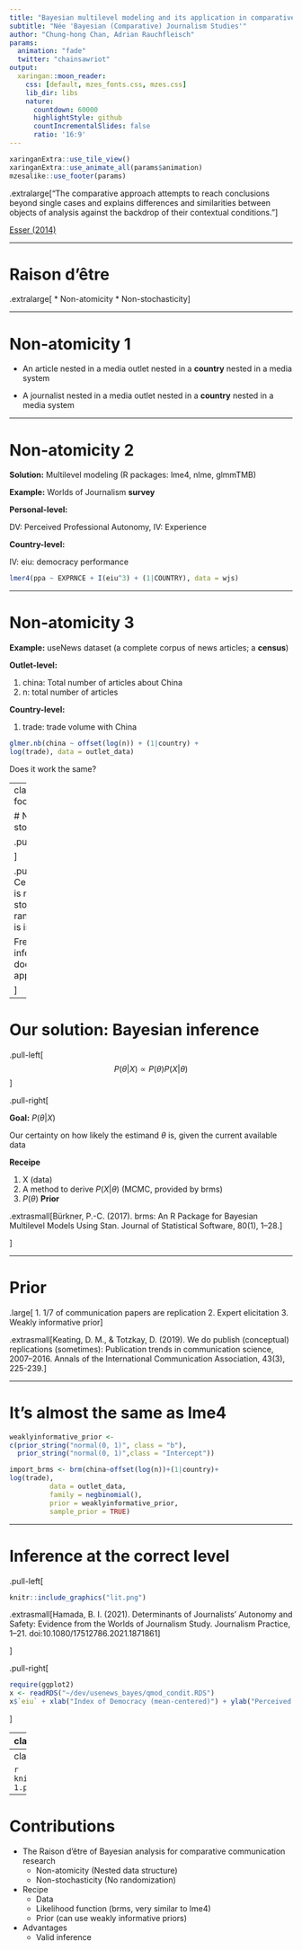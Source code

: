```yaml
---
title: "Bayesian multilevel modeling and its application in comparative communication research"
subtitle: "Née 'Bayesian (Comparative) Journalism Studies'"
author: "Chung-hong Chan, Adrian Rauchfleisch"
params:
  animation: "fade"
  twitter: "chainsawriot"
output:
  xaringan::moon_reader:
    css: [default, mzes_fonts.css, mzes.css]
    lib_dir: libs
    nature:
      countdown: 60000
      highlightStyle: github
      countIncrementalSlides: false
      ratio: '16:9'
---
```


```r
xaringanExtra::use_tile_view()
xaringanExtra::use_animate_all(params$animation)
mzesalike::use_footer(params)
```

.extralarge["The comparative approach attempts to reach conclusions beyond single cases and explains differences and similarities between objects of analysis against the backdrop of their contextual conditions."]

[Esser (2014)](http://dx.doi.org/10.1057/9781137366474_2)

---

# Raison d'être

.extralarge[
* Non-atomicity
* Non-stochasticity
]

---

# Non-atomicity 1

* An article nested in a media outlet nested in a **country** nested in a media system

* A journalist nested in a media outlet nested in a **country** nested in a media system

---

# Non-atomicity 2

**Solution:** Multilevel modeling (R packages: lme4, nlme, glmmTMB)

**Example:** Worlds of Journalism **survey**

**Personal-level:**

DV: Perceived Professional Autonomy, IV: Experience

**Country-level:**

IV: eiu: democracy performance

```r
lmer4(ppa ~ EXPRNCE + I(eiu^3) + (1|COUNTRY), data = wjs)
```

---

# Non-atomicity 3

**Example:** useNews dataset (a complete corpus of news articles; a **census**)

**Outlet-level:**

1. china: Total number of articles about China
1. n: total number of articles

**Country-level:**

1. trade: trade volume with China

```r
glmer.nb(china ~ offset(log(n)) + (1|country) + 
log(trade), data = outlet_data)
```

Does it work the same?

---
class: hide-footer

# Non-stochasticity

.pull-left[
```r
knitr::include_graphics("clt.gif")
```
.extrasmall[Source: Brenda Anderson (Stony Brook)]

]

.pull-right[
Census data is non-stochastic (no randomization is involved). 

Frequentist inference does not apply.

]

---

# Our solution: Bayesian inference

.pull-left[
$$P(\theta | X) \propto  P(\theta) P(X| \theta)$$
]

.pull-right[

**Goal:** $P(\theta | X)$

Our certainty on how likely the estimand $\theta$ is, given the current available data

**Receipe**

1. X (data)
2. A method to derive $P(X| \theta)$ (MCMC, provided by brms)
3. $P(\theta)$ **Prior**

.extrasmall[Bürkner, P.-C. (2017). brms: An R Package for Bayesian Multilevel Models Using Stan. Journal of Statistical Software, 80(1), 1–28.]

]

---

# Prior

.large[
1. 1/7 of communication papers are replication
2. Expert elicitation
3. Weakly informative prior
]

.extrasmall[Keating, D. M., & Totzkay, D. (2019). We do publish (conceptual) replications (sometimes): Publication trends in communication science, 2007–2016. Annals of the International Communication Association, 43(3), 225-239.]

---

# It's almost the same as lme4

```r
weaklyinformative_prior <- 
c(prior_string("normal(0, 1)", class = "b"),
  prior_string("normal(0, 1)",class = "Intercept"))

import_brms <- brm(china~offset(log(n))+(1|country)+
log(trade),
          data = outlet_data, 
		  family = negbinomial(),
          prior = weaklyinformative_prior, 
		  sample_prior = TRUE)
```

---

# Inference at the correct level

.pull-left[
```r
knitr::include_graphics("lit.png")
```

.extrasmall[Hamada, B. I. (2021). Determinants of Journalists’ Autonomy and Safety: Evidence from the Worlds of Journalism Study. Journalism Practice, 1–21. doi:10.1080/17512786.2021.1871861]

]

.pull-right[
```r
require(ggplot2)
x <- readRDS("~/dev/usenews_bayes/qmod_condit.RDS")
x$`eiu` + xlab("Index of Democracy (mean-centered)") + ylab("Perceived professional autonomy (mean-centered)") + theme_minimal() + scale_color_brewer(palette = "Dark2") + scale_fill_brewer(palette = "Dark2")
```

]

---
class: hide-footer

# Model checking through data generation (Posterior predictive checks)

.pull-left[
```r
knitr::include_graphics("fig3x-1.png")
```
]


.pull-right[
```r
knitr::include_graphics("fig3-1.png")
```
]

---
class: hide-footer

```r
knitr::include_graphics("clplot-1.png")
```

---
# Contributions

* The Raison d'être of Bayesian analysis for comparative communication research
    * Non-atomicity (Nested data structure)
    * Non-stochasticity (No randomization)
* Recipe
    * Data
	* Likelihood function (brms, very similar to lme4)
	* Prior (can use weakly informative priors)
* Advantages
    * Valid inference
	
